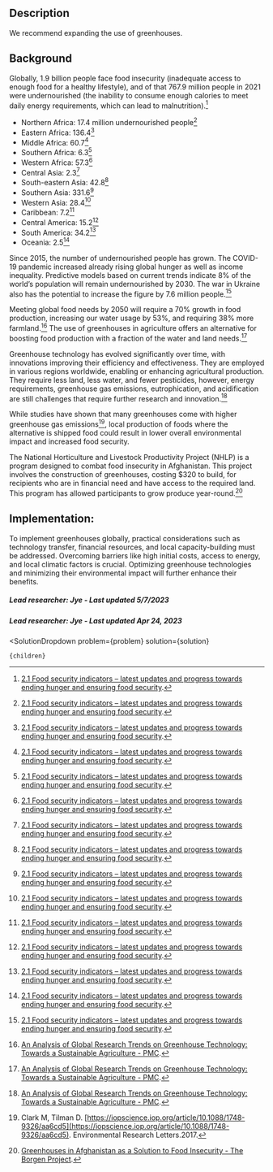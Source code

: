 

## Description

We recommend expanding the use of greenhouses.

## Background

Globally, 1.9 billion people face food insecurity (inadequate access to enough food for a healthy lifestyle), and of that 767.9 million people in 2021 were undernourished (the inability to consume enough calories to meet daily energy requirements, which can lead to malnutrition).[^"6"] 
- Northern Africa: 17.4 million undernourished people[^"6"] 
- Eastern Africa: 136.4[^"6"] 
- Middle Africa: 60.7[^"6"] 
- Southern Africa: 6.3[^"6"] 
- Western Africa: 57.3[^"6"] 
- Central Asia: 2.3[^"6"] 
- South-eastern Asia: 42.8[^"6"] 
- Southern Asia: 331.6[^"6"] 
- Western Asia: 28.4[^"6"] 
- Caribbean: 7.2[^"6"] 
- Central America: 15.2[^"6"] 
- South America: 34.2[^"6"] 
- Oceania: 2.5[^"6"] 

Since 2015, the number of undernourished people has grown. The COVID-19 pandemic increased already rising global hunger as well as income inequality. Predictive models based on current trends indicate 8% of the world’s population will remain undernourished by 2030. The war in Ukraine also has the potential to increase the figure by 7.6 million people.[^"6"] 

Meeting global food needs by 2050 will require a 70% growth in food production, increasing our water usage by 53%, and requiring 38% more farmland.[^"9"] The use of greenhouses in agriculture offers an alternative for boosting food production with a fraction of the water and land needs.[^"9"] 

Greenhouse technology has evolved significantly over time, with innovations improving their efficiency and effectiveness. They are employed in various regions worldwide, enabling or enhancing agricultural production. They require less land, less water, and fewer pesticides, however, energy requirements, greenhouse gas emissions, eutrophication, and acidification are still challenges that require further research and innovation.[^"9"]

While studies have shown that many greenhouses come with higher greenhouse gas emissions[^"2"], local production of foods where the alternative is shipped food could result in lower overall environmental impact and increased food security.

The National Horticulture and Livestock Productivity Project (NHLP) is a program designed to combat food insecurity in Afghanistan. This project involves the construction of greenhouses, costing $320 to build, for recipients who are in financial need and have access to the required land. This program has allowed participants to grow produce year-round.[^"8"]

## Implementation:

To implement greenhouses globally, practical considerations such as technology transfer, financial resources, and local capacity-building must be addressed. Overcoming barriers like high initial costs, access to energy, and local climatic factors is crucial. Optimizing greenhouse technologies and minimizing their environmental impact will further enhance their benefits.

##### Lead researcher: Jye - Last updated 5/7/2023

[^"1"]:  [https://www.fao.org/3/i6583e/i6583e.pdf](https://www.fao.org/3/i6583e/i6583e.pdf). 
[^"2"]: Clark M, Tilman D.  [https://iopscience.iop.org/article/10.1088/1748-9326/aa6cd5](https://iopscience.iop.org/article/10.1088/1748-9326/aa6cd5). Environmental Research Letters.2017.
[^"3"]: Gerbens-Leenes PW, Mekonnen MM, Hoekstra AY.  [The water footprint of poultry, pork and beef: A comparative study in different countries and production systems - ScienceDirect](https://www.sciencedirect.com/science/article/pii/S2212371713000024?via%3Dihub). Water Resources and Industry.Mar 2013.
[^"4"]:  [FAOSTAT](https://www.fao.org/faostat/en/#home). 
[^"5"]:  [The State of Food Security and Nutrition in the World 2022](https://www.fao.org/documents/card/en/c/cc0639en). 
[^"6"]:  [2.1 Food security indicators – latest updates and progress towards ending hunger and ensuring food security](https://www.fao.org/3/cc0639en/online/sofi-2022/food-security-nutrition-indicators.html). 
[^"7"]:  [Hunger and Undernourishment - Our World in Data](https://ourworldindata.org/hunger-and-undernourishment#moderate-food-insecurity). 
[^"8"]:  [Greenhouses in Afghanistan as a Solution to Food Insecurity - The Borgen Project](https://borgenproject.org/greenhouses-in-afghanistan/). 
[^"9"]:  [An Analysis of Global Research Trends on Greenhouse Technology: Towards a Sustainable Agriculture - PMC](https://www.ncbi.nlm.nih.gov/pmc/articles/PMC7013810/). 






##### Lead researcher: Jye - Last updated Apr 24, 2023


  <SolutionDropdown 
    problem={problem} 
    solution={solution}
  >
    {children}
  </SolutionDropdown>